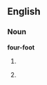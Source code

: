 ==English==

{{tearoom|fragment=four foot}}
===Noun===
'''four-foot'''

# {{context|rail transport|lang=en}} {{alternative spelling of|four foot}}
# {{context|curling|lang=en}} {{alternative spelling of|4-foot}}